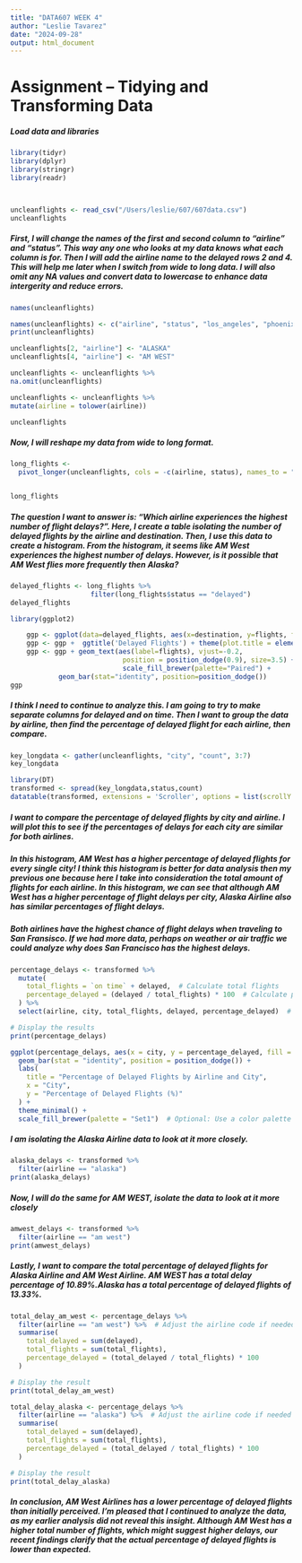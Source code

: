 ```yaml
---
title: "DATA607 WEEK 4"
author: "Leslie Tavarez"
date: "2024-09-28"
output: html_document
---
```


# Assignment – Tidying and Transforming Data

##### Load data and libraries
```r
library(tidyr)
library(dplyr)
library(stringr)
library(readr)



uncleanflights <- read_csv("/Users/leslie/607/607data.csv")
uncleanflights
```

##### First, I will change the names of the first and second column to "airline" and "status". This way any one who looks at my data knows what each column is for. Then I will add the airline name to the delayed rows 2 and 4. This will help me later when I switch from wide to long data. I will also omit any NA values and convert data to lowercase to enhance data intergerity and reduce errors. 

```r

names(uncleanflights)

names(uncleanflights) <- c("airline", "status", "los_angeles", "phoenix", "san_diego", "san_francisco", "seattle")
print(uncleanflights)

uncleanflights[2, "airline"] <- "ALASKA"
uncleanflights[4, "airline"] <- "AM WEST"

uncleanflights <- uncleanflights %>%
na.omit(uncleanflights)

uncleanflights <- uncleanflights %>%
mutate(airline = tolower(airline))

uncleanflights
```

##### Now, I will reshape my data from wide to long format. 

```r

long_flights <-
  pivot_longer(uncleanflights, cols = -c(airline, status), names_to = "destination", values_to = "flights")


long_flights

```


##### The question I want to answer is: "Which airline experiences the highest number of flight delays?". Here, I create a table isolating the number of delayed flights by the airline and destination. Then, I use this data to create a histogram. From the histogram, it seems like AM West experiences the highest number of delays. However, is it possible that AM West flies more frequently then Alaska? 

```r
delayed_flights <- long_flights %>%
                    filter(long_flights$status == "delayed")
delayed_flights
```

```r
library(ggplot2)

    ggp <- ggplot(data=delayed_flights, aes(x=destination, y=flights, fill=airline))
    ggp <- ggp +  ggtitle('Delayed Flights') + theme(plot.title = element_text(hjust = 0.5))
    ggp <- ggp + geom_text(aes(label=flights), vjust=-0.2,
                            position = position_dodge(0.9), size=3.5) +
                            scale_fill_brewer(palette="Paired") +
            geom_bar(stat="identity", position=position_dodge()) 
ggp
```


##### I think I need to continue to analyze this. I am going to try to make separate columns for delayed and on time. Then I want to group the data by airline, then find the percentage of delayed flight for each airline, then compare. 
```r
key_longdata <- gather(uncleanflights, "city", "count", 3:7)
key_longdata

library(DT)
transformed <- spread(key_longdata,status,count)
datatable(transformed, extensions = 'Scroller', options = list(scrollY = 200, scroller = TRUE ))


```

##### I want to compare the percentage of delayed flights by city and airline. I will plot this to see if the percentages of delays for each city are similar for both airlines. 

##### In this histogram, AM West has a higher percentage of delayed flights for every single city! I think this histogram is better for data analysis then my previous one because here I take into consideration the total amount of flights for each airline. In this histogram, we can see that although AM West has a higher percentage of flight delays per city, Alaska Airline also has similar percentages of flight delays. 

##### Both airlines have the highest chance of flight delays when traveling to San Fransisco. If we had more data, perhaps on weather or air traffic we could analyze why does San Francisco has the highest delays. 
```r
percentage_delays <- transformed %>%
  mutate(
    total_flights = `on time` + delayed,  # Calculate total flights
    percentage_delayed = (delayed / total_flights) * 100  # Calculate percentage
  ) %>%
  select(airline, city, total_flights, delayed, percentage_delayed)  # Select relevant columns

# Display the results
print(percentage_delays)

ggplot(percentage_delays, aes(x = city, y = percentage_delayed, fill = airline)) +
  geom_bar(stat = "identity", position = position_dodge()) +
  labs(
    title = "Percentage of Delayed Flights by Airline and City",
    x = "City",
    y = "Percentage of Delayed Flights (%)"
  ) +
  theme_minimal() +
  scale_fill_brewer(palette = "Set1")  # Optional: Use a color palette
```

##### I am isolating the Alaska Airline data to look at it more closely. 
```r
alaska_delays <- transformed %>%
  filter(airline == "alaska")
print(alaska_delays)
```


##### Now, I will do the same for AM WEST, isolate the data to look at it more closely 
```r
amwest_delays <- transformed %>%
  filter(airline == "am west")
print(amwest_delays)
```

##### Lastly, I want to compare the total percentage of delayed flights for Alaska Airline and AM West Airline. AM WEST has a total delay percentage of 10.89%.Alaska has a total percentage of delayed flights of 13.33%.
```r
total_delay_am_west <- percentage_delays %>%
  filter(airline == "am west") %>%  # Adjust the airline code if needed
  summarise(
    total_delayed = sum(delayed),
    total_flights = sum(total_flights),
    percentage_delayed = (total_delayed / total_flights) * 100
  )

# Display the result
print(total_delay_am_west)

```

```r
total_delay_alaska <- percentage_delays %>%
  filter(airline == "alaska") %>%  # Adjust the airline code if needed
  summarise(
    total_delayed = sum(delayed),
    total_flights = sum(total_flights),
    percentage_delayed = (total_delayed / total_flights) * 100
  )

# Display the result
print(total_delay_alaska)

```

##### In conclusion, AM West Airlines has a lower percentage of delayed flights than initially perceived. I'm pleased that I continued to analyze the data, as my earlier analysis did not reveal this insight. Although AM West has a higher total number of flights, which might suggest higher delays, our recent findings clarify that the actual percentage of delayed flights is lower than expected.